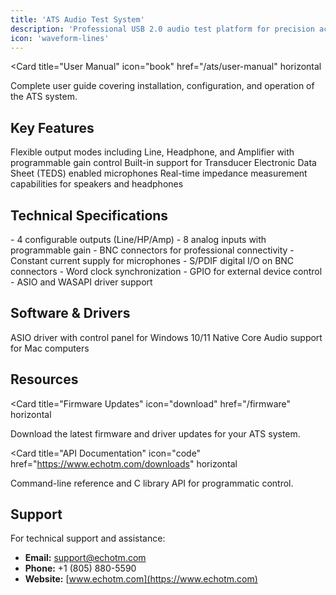 ```yaml
---
title: 'ATS Audio Test System'
description: 'Professional USB 2.0 audio test platform for precision acoustic measurements'
icon: 'waveform-lines'
---
```


<Card
  title="User Manual"
  icon="book"
  href="/ats/user-manual"
  horizontal
>
  Complete user guide covering installation, configuration, and operation of the ATS system.
</Card>

## Key Features

<Columns cols={3}>
  <Card title="Multiple I/O Configurations" icon="sliders">
    Flexible output modes including Line, Headphone, and Amplifier with programmable gain control
  </Card>
  <Card title="TEDS Support" icon="microchip">
    Built-in support for Transducer Electronic Data Sheet (TEDS) enabled microphones
  </Card>
  <Card title="Impedance Measurement" icon="gauge-high">
    Real-time impedance measurement capabilities for speakers and headphones
  </Card>
</Columns>

## Technical Specifications

<Columns cols={2}>
  <Card title="Analog I/O">
    - 4 configurable outputs (Line/HP/Amp)
    - 8 analog inputs with programmable gain
    - BNC connectors for professional connectivity
    - Constant current supply for microphones
  </Card>
  <Card title="Digital Features">
    - S/PDIF digital I/O on BNC connectors
    - Word clock synchronization
    - GPIO for external device control
    - ASIO and WASAPI driver support
  </Card>
</Columns>

## Software & Drivers

<Columns cols={2}>
  <Card
    title="Windows Driver"
    icon="windows"
    href="/firmware"
  >
    ASIO driver with control panel for Windows 10/11
  </Card>
  <Card
    title="macOS Support"
    icon="apple"
    href="/firmware"
  >
    Native Core Audio support for Mac computers
  </Card>
</Columns>

## Resources

<Card
  title="Firmware Updates"
  icon="download"
  href="/firmware"
  horizontal
>
  Download the latest firmware and driver updates for your ATS system.
</Card>

<Card
  title="API Documentation"
  icon="code"
  href="https://www.echotm.com/downloads"
  horizontal
>
  Command-line reference and C library API for programmatic control.
</Card>

## Support

For technical support and assistance:

- **Email:** support@echotm.com
- **Phone:** +1 (805) 880-5590
- **Website:** [www.echotm.com](https://www.echotm.com)